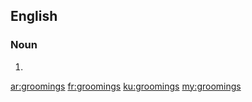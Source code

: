 ==English==

===Noun===
{{head|en}}

# {{plural of|grooming}}

[[ar:groomings]]
[[fr:groomings]]
[[ku:groomings]]
[[my:groomings]]